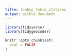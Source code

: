 ```yaml
---
title: lookup_table_stations
output: github_document
---
```


```r
library(tidyverse)
library(tidygeocoder)

knitr::opts_chunk$set(
  eval = FALSE
)
```